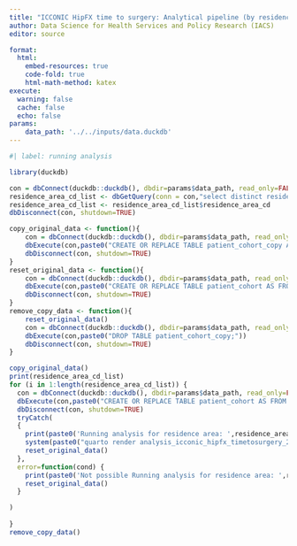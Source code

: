 ```yaml
---
title: "ICCONIC HipFX time to surgery: Analytical pipeline (by residence area)"
author: Data Science for Health Services and Policy Research (IACS)
editor: source

format: 
  html:
    embed-resources: true
    code-fold: true
    html-math-method: katex
execute: 
  warning: false
  cache: false
  echo: false
params:
    data_path: '../../inputs/data.duckdb' 
---
```


```r
#| label: running analysis

library(duckdb)

con = dbConnect(duckdb::duckdb(), dbdir=params$data_path, read_only=FALSE)
residence_area_cd_list <- dbGetQuery(conn = con,"select distinct residence_area_cd from main.patient_cohort where residence_area_cd is not null and hospital_st is not null")
residence_area_cd_list <- residence_area_cd_list$residence_area_cd
dbDisconnect(con, shutdown=TRUE)

copy_original_data <- function(){
    con = dbConnect(duckdb::duckdb(), dbdir=params$data_path, read_only=FALSE)
    dbExecute(con,paste0("CREATE OR REPLACE TABLE patient_cohort_copy AS FROM patient_cohort;"))
    dbDisconnect(con, shutdown=TRUE)
}
reset_original_data <- function(){
    con = dbConnect(duckdb::duckdb(), dbdir=params$data_path, read_only=FALSE)
    dbExecute(con,paste0("CREATE OR REPLACE TABLE patient_cohort AS FROM patient_cohort_copy;"))
    dbDisconnect(con, shutdown=TRUE)
}
remove_copy_data <- function(){
    reset_original_data()
    con = dbConnect(duckdb::duckdb(), dbdir=params$data_path, read_only=FALSE)       
    dbExecute(con,paste0("DROP TABLE patient_cohort_copy;"))
    dbDisconnect(con, shutdown=TRUE)
}

copy_original_data()
print(residence_area_cd_list)
for (i in 1:length(residence_area_cd_list)) { 
  con = dbConnect(duckdb::duckdb(), dbdir=params$data_path, read_only=FALSE)
  dbExecute(con,paste0("CREATE OR REPLACE TABLE patient_cohort AS FROM (select * from patient_cohort_copy where residence_area_cd = '",residence_area_cd_list[i],"');"))
  dbDisconnect(con, shutdown=TRUE)
  tryCatch(
  {
    print(paste0('Running analysis for residence area: ',residence_area_cd_list[i]))
    system(paste0("quarto render analysis_icconic_hipfx_timetosurgery_2_round.qmd -P state:\"_",residence_area_cd_list[i],"\" --to html --output analysis_icconic_hipfx_timetosurgery_",residence_area_cd_list[i],".html"))
    reset_original_data()    
  },
  error=function(cond) {
    print(paste0('Not possible Running analysis for residence area: ',residence_area_cd_list[i]))
    reset_original_data()  
  }

) 
  
}
remove_copy_data()
```
